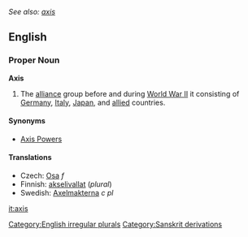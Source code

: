 ''See also: [[axis]]''

==English==

===Proper Noun===
'''Axis'''
# The [[alliance]] group before and during [[World War II]] it consisting of [[Germany]], [[Italy]], [[Japan]], and [[allied]] countries.

====Synonyms====
*[[Axis Powers]]

====Translations====
*Czech: [[Osa]] ''f''
*Finnish: [[akselivallat]] (''plural'')
*Swedish: [[Axelmakterna]] ''c pl''

[[it:axis]]
[[Category:English irregular plurals]]
[[Category:Sanskrit derivations]]